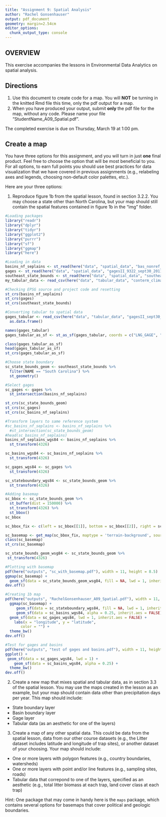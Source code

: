 ```yaml
---
title: "Assignment 9: Spatial Analysis"
author: "Rachel Gonsenhauser"
output: pdf_document
geometry: margin=2.54cm
editor_options: 
  chunk_output_type: console
---
```


## OVERVIEW

This exercise accompanies the lessons in Environmental Data Analytics on spatial analysis. 

## Directions
1. Use this document to create code for a map. You will **NOT** be turning in the knitted Rmd file this time, only the pdf output for a map.
2. When you have produced your output, submit **only** the pdf file for the map, without any code. Please name your file "StudentName_A09_Spatial.pdf".

The completed exercise is due on Thursday, March 19 at 1:00 pm.

## Create a map

You have three options for this assignment, and you will turn in just **one** final product. Feel free to choose the option that will be most beneficial to you. For all options, to earn full points you should use best practices for data visualization that we have covered in previous assignments (e.g., relabeling axes and legends, choosing non-default color palettes, etc.).

Here are your three options: 

1. Reproduce figure 1b from the spatial lesson, found in section 3.2.2. You may choose a state other than North Carolina, but your map should still contain the spatial features contained in figure 1b in the "img" folder. 

```r
#Loading packages
library("readr")
library("dplyr")
library("tidyr")
library("ggplot2")
library("purrr")
library("sf")
library("ggmap")
library("here")

#Loading in data
basins_nf_seplains <- st_read(here("data", "spatial_data", "bas_nonref_SEPlains.shp"))
gages <- st_read(here("data", "spatial_data", "gagesII_9322_sept30_2011.shp"))
southeast_state_bounds <- st_read(here("data", "spatial_data", "southeast_state_bounds.shp"))
my_tabular_data <- read_csv(here("data", "tabular_data", "conterm_climate.txt"))
```

```r
#Checking EPSG source and project code and resetting
st_crs(basins_nf_seplains)
st_crs(gages)
st_crs(southeast_state_bounds)

#Converting tabular to spatial data
gages_tabular <- read_csv(here("data", "tabular_data", "gagesII_sept30_2011_tabular.csv")) %>%
  as.data.frame()

names(gages_tabular)
gages_tabular_as_sf <- st_as_sf(gages_tabular, coords = c("LNG_GAGE", "LAT_GAGE"), crs = 4326, dim = "XY")

class(gages_tabular_as_sf)
head(gages_tabular_as_sf)
st_crs(gages_tabular_as_sf)
```

```r
#Choose state boundary
sc_state_bounds_geom <- southeast_state_bounds %>%
  filter(NAME == "South Carolina") %>%
  st_geometry()

#Select gages
sc_gages <- gages %>%
  st_intersection(basins_nf_seplains)

st_crs(sc_state_bounds_geom)
st_crs(sc_gages)
st_crs(sc_basins_nf_seplains)

#Transform layers to same reference system
#sc_basins_nf_seplains <- basins_nf_seplains %>%
  #st_intersection(sc_state_bounds_geom)
#head(sc_basins_nf_seplains)
basins_nf_seplains_wgs84 <- basins_nf_seplains %>%
  st_transform(4326)

sc_basins_wgs84 <- sc_basins_nf_seplains %>%
  st_transform(4326) 

sc_gages_wgs84 <- sc_gages %>%
  st_transform(4326) 

sc_stateboundary_wgs84 <- sc_state_bounds_geom %>%
  st_transform(4326) 
```

```r
#Adding basemap
sc_bbox <- sc_state_bounds_geom %>%
  st_buffer(dist = 150000) %>% 
  st_transform(4326) %>% 
  st_bbox()
sc_bbox

sc_bbox_fix <- c(left = sc_bbox[[1]], bottom = sc_bbox[[2]], right = sc_bbox[[3]], top = sc_bbox[[4]])

sc_basemap <- get_map(sc_bbox_fix, maptype = 'terrain-background', source = 'stamen', zoom = 8)
class(sc_basemap)
st_crs(sc_basemap)

sc_state_bounds_geom_wsg84 <- sc_state_bounds_geom %>%
 st_transform(4326)

#Plotting with basemap
pdf(here("outputs", "sc_with_basemap.pdf"), width = 11, height = 8.5)
ggmap(sc_basemap) +
  geom_sf(data = sc_state_bounds_geom_wsg84, fill = NA, lwd = 1, inherit.aes = FALSE)
dev.off()

#Creating 1b map
pdf(here("outputs", "RachelGonsenhauser_A09_Spatial.pdf"), width = 11, height = 8.5) 
  ggmap(sc_basemap) +
     geom_sf(data = sc_stateboundary_wgs84, fill = NA, lwd = 1, inherit.aes = FALSE) +
     geom_sf(data = sc_basins_wgs84, alpha = 0.25, inherit.aes = FALSE) +
  geom_sf(data = sc_gages_wgs84, lwd = 1, inherit.aes = FALSE) +
    labs(x = "longitude", y = "latitude",
       color = "") +
  theme_bw()
dev.off()

#Test for gages and basins
pdf(here("outputs", "test of gages and basins.pdf"), width = 11, height = 8.5)
ggplot() +  
 geom_sf(data = sc_gages_wgs84, lwd = 1) +
    geom_sf(data = sc_basins_wgs84, alpha = 0.25) +
  theme_bw()
dev.off()
```

2. Create a new map that mixes spatial and tabular data, as in section 3.3 of the spatial lesson. You may use the maps created in the lesson as an example, but your map should contain data other than precipitation days per year. This map should include: 

* State boundary layer
* Basin boundary layer
* Gage layer
* Tabular data (as an aesthetic for one of the layers)

3. Create a map of any other spatial data. This could be data from the spatial lesson, data from our other course datasets (e.g., the Litter dataset includes latitude and longitude of trap sites), or another dataset of your choosing.  Your map should include: 

* One or more layers with polygon features (e.g., country boundaries, watersheds)
* One or more layers with point and/or line features (e.g., sampling sites, roads)
* Tabular data that correpond to one of the layers, specified as an aesthetic (e.g., total litter biomass at each trap, land cover class at each trap)

Hint: One package that may come in handy here is the `maps` package, which contains several options for basemaps that cover political and geologic boundaries.